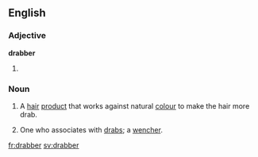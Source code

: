 ==English==

===Adjective===
'''drabber'''

# {{comparative of|drab}}

===Noun===
{{en-noun}}

# A [[hair]] [[product]] that works against natural [[colour]] to make the hair more drab.
# {{context|obsolete}} One who associates with [[drab]]s; a [[wencher]].
#: {{rfquotek|Massinger}}

{{Webster 1913}}

[[fr:drabber]]
[[sv:drabber]]